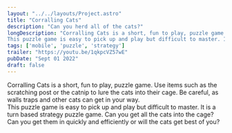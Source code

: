 ```yaml
---
layout: "../../layouts/Project.astro"
title: "Corralling Cats"
description: "Can you herd all of the cats?"
longDescription: "Corralling Cats is a short, fun to play, puzzle game. Use items such as the scratching post or the catnip to lure the cats into their cage. Be careful, as walls traps and other cats can get in your way.  
This puzzle game is easy to pick up and play but difficult to master. It is a turn based strategy puzzle game. Can you get all the cats into the cage? Can you get them in quickly and efficiently or will the cats get best of you?"
tags: ['mobile', 'puzzle', 'strategy']
trailer: "https://youtu.be/1qkpcVZ57wE"
pubDate: "Sept 01 2022"
draft: false
---
```


Corralling Cats is a short, fun to play, puzzle game. Use items such as the scratching post or the catnip to lure the cats into their cage. Be careful, as walls traps and other cats can get in your way.  
This puzzle game is easy to pick up and play but difficult to master. It is a turn based strategy puzzle game. Can you get all the cats into the cage? Can you get them in quickly and efficiently or will the cats get best of you?